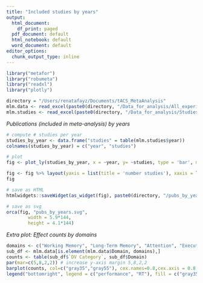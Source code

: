 ```yaml
---
title: "Included studies by years"
output:
  html_document:
    df_print: paged
  pdf_document: default
  html_notebook: default
  word_document: default
editor_options:
  chunk_output_type: inline
---
```


```r
library("metafor")
library("robumeta")
library("readxl")
library("plotly")
```

```r

directory = "/Users/renatafayz/Documents/tACS_MetaAnalysis"
mlm.data <- read_excel(paste0(directory, "/Data_for_analysis/All_experiments_supplement_table.xlsx"))
mlm.studies <- read_excel(paste0(directory, "/Data_for_analysis/Studies_by_years.xlsx"))

```

*Publications (included in meta-analysis) by years*

```r
# compute # studies per year
studies_by_year <- data.frame("studies" = table(mlm.studies$year))
colnames(studies_by_year) = c("year", "studies")

# plot
fig <- plot_ly(studies_by_year, x = ~year, y= ~studies, type = 'bar', marker = list(color = 'rgba(5,112,176,0.9)'), opacity = 0.6, width = 5.9*144, height = 4.1*144)

fig <- fig %>% layout(yaxis = list(title = 'number studies'), xaxis = list(title = 'year'))
fig

# save as HTML
htmlwidgets::saveWidget(as_widget(fig), paste0(directory, "/pubs_by_years.html"))

# save as svg
orca(fig, "pubs_by_years.svg",
        width = 5.9*144,
        height = 4.1*144)
```
*Extra plot: Effect counts by domains*

```r
domains <- c("Working Memory", "Long-Term Memory", "Attention", "Executive Control", "Intelligence", "Motor Learning", "Motor Memory", "Learning", "Decision-Making")
sub_df <- mlm.data[is.element(mlm.data$Domain, domains),]
counts <- table(sub_df$`DV Category`, sub_df$Domain)
par(mar=c(5,8,2,2)) # increase y-axis margin 5,8,2,2
barplot(counts, col=c("gray35","gray55"), cex.names=0.8,cex.axis = 0.8, cex.lab=0.9, border = NA, xlab = "included effects", horiz=TRUE, las=1)
legend("bottomright", legend = c("performance", "RT"), fill = c("gray35", "gray55"), cex = 0.7, bty='n')

```
